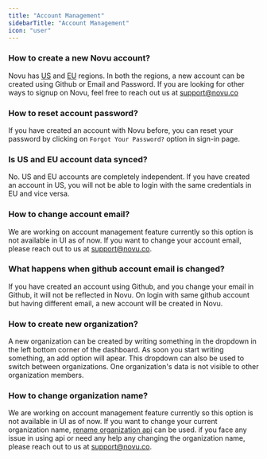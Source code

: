 ```yaml
---
title: "Account Management"
sidebarTitle: "Account Management"
icon: "user"
---
```



### How to create a new Novu account?

Novu has [US](https://web.novu.co/auth/signup) and [EU](https://eu.web.novu.co/auth/signup) regions. In both the regions, a new account can be created using Github or Email and Password. If you are looking for other ways to signup on Novu, feel free to reach out us at support@novu.co

### How to reset account password?

If you have created an account with Novu before, you can reset your password by clicking on `Forgot Your Password?` option in sign-in page.

### Is US and EU account data synced?

No. US and EU accounts are completely independent. If you have created an account in US, you will not be able to login with the same credentials in EU and vice versa.

### How to change account email?

We are working on account management feature currently so this option is not available in UI as of now. If you want to change your account email, please reach out to us at support@novu.co.

### What happens when github account email is changed?

If you have created an account using Github, and you change your email in Github, it will not be reflected in Novu. On login with same github account but having different email, a new account will be created in Novu.

### How to create new organization?

A new organization can be created by writing something in the dropdown in the left bottom corner of the dashboard. As soon you start writing something, an add option will apear. This dropdown can also be used to switch between organizations. One organization's data is not visible to other organization members.

### How to change organization name?
We are working on account management feature currently so this option is not available in UI as of now. If you want to change your current organization name, [rename organization api](/api-reference/organizations/rename-organization) can be used. if you face any issue in using api or need any help any changing the organization name, please reach out to us at support@novu.co.